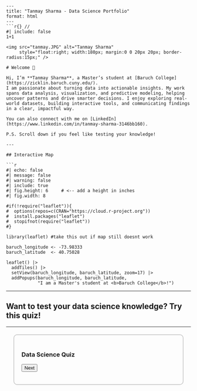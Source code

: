 ```qmd
---
title: "Tanmay Sharma - Data Science Portfolio"
format: html
---
```r{} //
#| include: false
1+1

<img src="tanmay.JPG" alt="Tanmay Sharma" 
     style="float:right; width:180px; margin:0 0 20px 20px; border-radius:15px;" />

# Welcome 👋

Hi, I’m **Tanmay Sharma**, a Master’s student at [Baruch College](https://zicklin.baruch.cuny.edu/).  
I am passionate about turning data into actionable insights. My work spans data analysis, visualization, and predictive modeling, helping uncover patterns and drive smarter decisions. I enjoy exploring real-world datasets, building interactive tools, and communicating findings in a clear, impactful way.

You can also connect with me on [LinkedIn](https://www.linkedin.com/in/tanmay-sharma-3146bb160).

P.S. Scroll down if you feel like testing your knowledge!

---

## Interactive Map

```r
#| echo: false
#| message: false
#| warning: false
#| include: true
#| fig.height: 6     # <-- add a height in inches
#| fig.width: 8

#if(!require("leaflet")){
#  options(repos=c(CRAN="https://cloud.r-project.org"))
#  install.packages("leaflet")
#  stopifnot(require("leaflet"))
#}

library(leaflet) #take this out if map still doesnt work

baruch_longitude <- -73.98333
baruch_latitude  <- 40.75028

leaflet() |>
  addTiles() |>
  setView(baruch_longitude, baruch_latitude, zoom=17) |>
  addPopups(baruch_longitude, baruch_latitude, 
            "I am a Master's student at <b>Baruch College</b>!")
```

---

## Want to test your data science knowledge? Try this quiz!

---
<div style="margin:20px; padding:20px; border:2px solid #ccc; border-radius:10px; max-width:500px;">
  <h3>Data Science Quiz</h3>
  <p id="question"></p>
  <div id="options"></div>
  <button onclick="nextQuestion()">Next</button>
  <p id="feedback" style="font-weight:bold;"></p>
</div>

<script>
  const quiz = [
    {
      q: "Which of these is a supervised learning algorithm?",
      options: ["K-means", "Linear Regression", "PCA"],
      answer: "Linear Regression"
    },
    {
      q: "What does 'overfitting' mean?",
      options: [
        "Model performs well on training but poorly on test data",
        "Model generalizes perfectly",
        "Model has too little variance"
      ],
      answer: "Model performs well on training but poorly on test data"
    },
    {
      q: "Which library is commonly used for data visualization in R?",
      options: ["NumPy", "ggplot2", "scikit-learn"],
      answer: "ggplot2"
    }
  ];

  let current = 0;

  function loadQuestion() {
    document.getElementById("feedback").innerHTML = "";
    const q = quiz[current];
    document.getElementById("question").innerText = q.q;
    const optionsDiv = document.getElementById("options");
    optionsDiv.innerHTML = "";
    q.options.forEach(opt => {
      const btn = document.createElement("button");
      btn.innerText = opt;
      btn.style.margin = "5px";
      btn.onclick = () => {
        if(opt === q.answer){
          document.getElementById("feedback").innerHTML = "✅ Correct!";
        } else {
          document.getElementById("feedback").innerHTML = "❌ Wrong. Try again.";
        }
      };
      optionsDiv.appendChild(btn);
    });
  }

  function nextQuestion() {
    current = (current + 1) % quiz.length;
    loadQuestion();
  }

  // load first question on page load
  loadQuestion();
</script>

